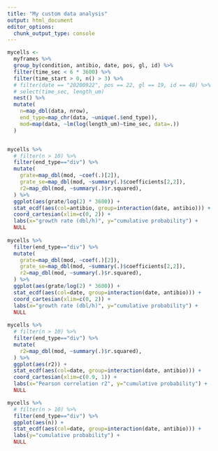 ```yaml
---
title: "My custom data analysis"
output: html_document
editor_options: 
  chunk_output_type: console
---
```


```r

mycells <-
  myframes %>% 
  group_by(condition, antibio, date, pos, gl, id) %>% 
  filter(time_sec < 6 * 3600) %>% 
  filter(time_start > 0, n() > 3) %>% 
  # filter(date == "20200922", pos == 22, gl == 19, id == 48) %>% 
  # select(time_sec, length_um)
  nest() %>% 
  mutate(
    n=map_dbl(data, nrow),
    end_type=map_chr(data, ~unique(.$end_type)),
    mod=map(data, ~lm(log(length_um)~time_sec, data=.))
  )


mycells %>% 
  # filter(n > 10) %>% 
  filter(end_type=="div") %>%
  mutate(
    grate=map_dbl(mod, ~coef(.)[2]),
    grate_se=map_dbl(mod, ~summary(.)$coefficients[2,2]),
    r2=map_dbl(mod, ~summary(.)$r.squared),
  ) %>% 
  ggplot(aes(grate/log(2) * 3600)) +
  stat_ecdf(aes(col=antibio, group=interaction(date, antibio))) +
  coord_cartesian(xlim=c(0, 2)) +
  labs(x="growth rate (dbl/h)", y="cumulative probability") +
  NULL
  
mycells %>% 
  filter(end_type=="div") %>% 
  mutate(
    grate=map_dbl(mod, ~coef(.)[2]),
    grate_se=map_dbl(mod, ~summary(.)$coefficients[2,2]),
    r2=map_dbl(mod, ~summary(.)$r.squared),
  ) %>% 
  ggplot(aes(grate/log(2) * 3600)) +
  stat_ecdf(aes(col=date, group=interaction(date, antibio))) +
  coord_cartesian(xlim=c(0, 2)) +
  labs(x="growth rate (dbl/h)", y="cumulative probability") +
  NULL
  
mycells %>% 
  # filter(n > 10) %>% 
  filter(end_type=="div") %>%
  mutate(
    r2=map_dbl(mod, ~summary(.)$r.squared),
  ) %>% 
  ggplot(aes(r2)) +
  stat_ecdf(aes(col=date, group=interaction(date, antibio))) +
  coord_cartesian(xlim=c(0.9, 1)) +
  labs(x="Pearson correlation r2", y="cumulative probability") +
  NULL

mycells %>% 
  # filter(n > 10) %>% 
  filter(end_type=="div") %>%
  ggplot(aes(n)) +
  stat_ecdf(aes(col=date, group=interaction(date, antibio))) +
  labs(y="cumulative probability") +
  NULL


```

